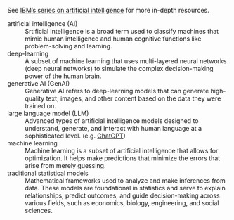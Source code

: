 See [IBM's series on artificial intelligence](https://www.ibm.com/think/artificial-intelligence) for more in-depth resources.

artificial intelligence (AI)
: Srtificial intelligence is a broad term used to classify machines that mimic human intelligence and human cognitive functions like problem-solving and learning. 

deep-learning
: A subset of machine learning that uses multi-layered neural networks (deep neural networks) to simulate the complex decision-making power of the human brain. 

generative AI (GenAI)
: Generative AI refers to deep-learning models that can generate high-quality text, images, and other content based on the data they were trained on.

large language model (LLM)
: Advanced types of artificial intelligence models designed to understand, generate, and interact with human language at a sophisticated level. (e.g. [ChatGPT](https://chat.openai.com))

machine learning
: Machine learning is a subset of artificial intelligence that allows for optimization. It helps make predictions that minimize the errors that arise from merely guessing. 

traditional statistical models
: Mathematical frameworks used to analyze and make inferences from data. These models are foundational in statistics and serve to explain relationships, predict outcomes, and guide decision-making across various fields, such as economics, biology, engineering, and social sciences. 









